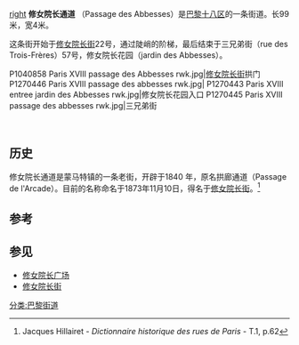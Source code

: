 [[文件:Passage_des_Abbesses_2.JPG|right]]
'''修女院长通道''' （Passage des Abbesses）是[[巴黎十八区|巴黎十八区]]的一条街道。长99米，宽4米。

这条街开始于[[修女院长街|修女院长街]]22号，通过陡峭的阶梯，最后结束于三兄弟街（rue des Trois-Frères）57号，修女院长花园（jardin des Abbesses）。

<gallery mode="packed" caption="" heights="150">
P1040858 Paris XVIII passage des Abbesses rwk.jpg|[[修女院长街|修女院长街]]拱门
P1270446 Paris XVIII passage des abbesses rwk.jpg|
P1270443 Paris XVIII entree jardin des Abbesses rwk.jpg|修女院长花园入口
P1270445 Paris XVIII passage des abbesses rwk.jpg|三兄弟街
</gallery>
 
== 历史 == 
修女院长通道是蒙马特镇的一条老街，开辟于1840 年，原名拱廊通道（Passage de l'Arcade）。目前的名称命名于1873年11月10日，得名于[[修女院长街|修女院长街]]。<ref> Jacques Hillairet - ''Dictionnaire historique des rues de Paris'' - T.1, p.62</ref>

== 参考 ==
<references/>

== 参见==
* [[修女院长广场|修女院长广场]]
* [[修女院长街|修女院长街]]
[[分类:巴黎街道|分类:巴黎街道]]